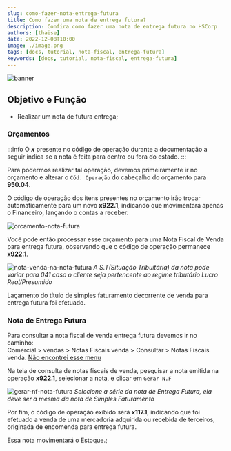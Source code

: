 ```yaml
---
slug: como-fazer-nota-entrega-futura
title: Como fazer uma nota de entrega futura?
description: Confira como fazer uma nota de entrega futura no HSCorp
authors: [thaise]
date: 2022-12-08T10:00
image: ./image.png
tags: [docs, tutorial, nota-fiscal, entrega-futura]
keywords: [docs, tutorial, nota-fiscal, entrega-futura]
---
```


![banner](./image.png)

## Objetivo e Função

- Realizar um nota de futura entrega;

### Orçamentos

:::info
O **_x_** presente no código de operação durante a documentação a seguir indica se a nota é feita para dentro ou fora do estado.
:::

Para podermos realizar tal operação, devemos primeiramente ir no orçamento e alterar o `Cód. Operação` do cabeçalho do orçamento para **950.04**.

O código de operação dos itens presentes no orçamento irão trocar automaticamente para um novo **x922.1**, indicando que movimentará apenas o Financeiro, lançando o contas a receber.

![orcamento-nota-futura](./img/nota-futura/orcamento-nota-futura.png)

Você pode então processar esse orçamento para uma Nota Fiscal de Venda para entrega futura, observando que o código de operação permanece **x922.1**.

![nota-venda-na-nota-futura](./img/nota-futura/nota-venda-nota-futura.png)
_<colorText>A S.T(Situação Tribuitária) da nota pode variar para 041 caso o cliente seja pertencente ao regime tributário Lucro Real/Presumido</colorText>_

Laçamento do título de simples faturamento decorrente de venda para entrega futura foi efetuado.

### Nota de Entrega Futura

Para consultar a nota fiscal de venda entrega futura devemos ir no caminho: <br/> <highlight bgColor="#54638c">Comercial > vendas > Notas Fiscais venda > Consultar > Notas Fiscais venda</highlight>. [Não encontrei esse menu](/docs/intro/comecando#não-encontrei-o-menu-desejado)

Na tela de consulta de notas fiscais de venda, pesquisar a nota emitida na operação **x922.1**,
selecionar a nota, e clicar em `Gerar N.F`

![gerar-nf-nota-futura](./img/nota-futura/gerar-nf-nota-futura.png)
_<colorText>Selecione a série da nota de Entrega Futura, ela deve ser a mesma da nota de Simples Faturamento</colorText>_

Por fim, o código de operação exibido será **x117.1**, indicando que foi efetuado a venda de uma mercadoria adquirida ou recebida de terceiros, originada de encomenda para entrega futura.

Essa nota movimentará o Estoque.;
